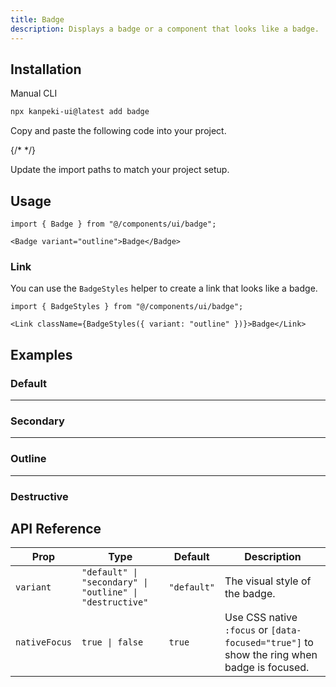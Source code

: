 ---
title: Badge
description: Displays a badge or a component that looks like a badge.
---

<ComponentPreview name="badge-demo" />

## Installation

<TabsRoot defaultValue="manual">

<TabsList>
  <TabsTrigger value="manual">Manual</TabsTrigger>
  <TabsTrigger value="cli" disabled>CLI</TabsTrigger>
</TabsList>
<TabsContent value="cli">

```bash
npx kanpeki-ui@latest add badge
```

</TabsContent>

<TabsContent value="manual">

<Steps>

<Step>Copy and paste the following code into your project.</Step>

{/* <ComponentSource name="badge" /> */}

<Step>Update the import paths to match your project setup.</Step>

</Steps>

</TabsContent>

</TabsRoot>

## Usage

```tsx
import { Badge } from "@/components/ui/badge";
```

```tsx
<Badge variant="outline">Badge</Badge>
```

### Link

You can use the `BadgeStyles` helper to create a link that looks like a badge.

```tsx
import { BadgeStyles } from "@/components/ui/badge";
```

```tsx
<Link className={BadgeStyles({ variant: "outline" })}>Badge</Link>
```

## Examples

### Default

<ComponentPreview name="badge-demo" />

---

### Secondary

<ComponentPreview name="badge-secondary" />

---

### Outline

<ComponentPreview name="badge-outline" />

---

### Destructive

<ComponentPreview name="badge-destructive" />

## API Reference

| Prop          | Type                                                     | Default     | Description                                                                                |
| ------------- | -------------------------------------------------------- | ----------- | ------------------------------------------------------------------------------------------ |
| `variant`     | `"default" \| "secondary" \| "outline" \| "destructive"` | `"default"` | The visual style of the badge.                                                             |
| `nativeFocus` | `true \| false`                                          | `true`      | Use CSS native `:focus` or `[data-focused="true"]` to show the ring when badge is focused. |
